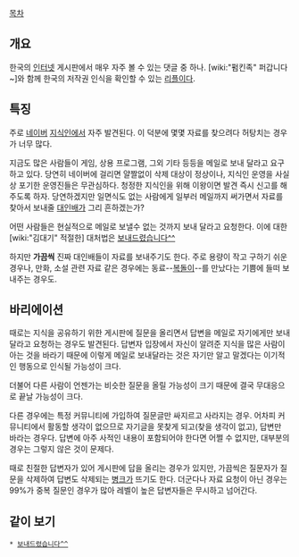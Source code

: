 [[목차]]
== 개요 ==
한국의 [[인터넷]] 게시판에서 매우 자주 볼 수 있는 댓글 중 하나. [wiki:"펌킨족" 퍼갑니다~]와 함께 한국의 저작권 인식을 확인할 수 있는 [[리플]]이다.
== 특징 ==
주로 [[네이버]] [[지식인]]에서 자주 발견된다. 이 덕분에 몇몇 자료를 찾으려다 허탕치는 경우가 너무 많다.

지금도 많은 사람들이 게임, 상용 프로그램, 그외 기타 등등을 메일로 보내 달라고 요구하고 있다. 당연히 네이버에 걸리면 얄짤없이 삭제 대상이 정상이나, 지식인 운영을 사실상 포기한 운영진들은 무관심하다. 청정한 지식인을 위해 이왕이면 발견 즉시 신고를 해주도록 하자. 당연하겠지만 일면식도 없는 사람에게 일부러 메일까지 써가면서 자료를 찾아서 보내줄 [[대인배]]가 그리 흔하겠는가?

어떤 사람들은 현실적으로 메일로 보낼수 없는 것까지 보내 달라고 요청한다. 이에 대한 [wiki:"김대기" 적절한] 대처법은 [[보내드렸습니다^^]]

하지만 '''가끔씩''' 진짜 대인배들이 자료를 보내주기도 한다. 주로 용량이 작고 구하기 쉬운 경우나, 만화, 소설 관련 자료 같은 경우에는 동료--[[복돌이]]--를 만났다는 기쁨에 들떠 보내주는 경우도.

== 바리에이션 ==
때로는 지식을 공유하기 위한 게시판에 질문을 올리면서 답변을 메일로 자기에게만 보내달라고 요청하는 경우도 발견된다. 답변자 입장에서 자신이 알려준 지식을 많은 사람이 아는 것을 바라기 때문에 이렇게 메일로 보내달라는 것은 자기만 알고 말겠다는 이기적인 행동으로 인식될 가능성이 크다.

더불어 다른 사람이 언젠가는 비슷한 질문을 올릴 가능성이 크기 때문에 결국 무대응으로 끝날 가능성이 크다.

다른 경우에는 특정 커뮤니티에 가입하여 질문글만 싸지르고 사라지는 경우. 어차피 커뮤니티에서 활동할 생각이 없으므로 자기글을 못찾게 되고(찾을 생각이 없고), 답변만 바라는 경우다. 답변에 아주 사적인 내용이 포함되어야 한다면 어쩔 수 없지만, 대부분의 경우는 그렇지 않은 것이 문제다.

때로 친절한 답변자가 있어 게시판에 답을 올리는 경우가 있지만, 가끔씩은 질문자가 질문을 삭제하여 답변도 삭제되는 [[병크]]가 뜨기도 한다. 더군다나 자료 요청이 아닌 경우는 99%가 중복 질문인 경우가 많아 레벨이 높은 답변자들은 무시하고 넘어간다.

== 같이 보기 ==
 * [[보내드렸습니다^^]]
